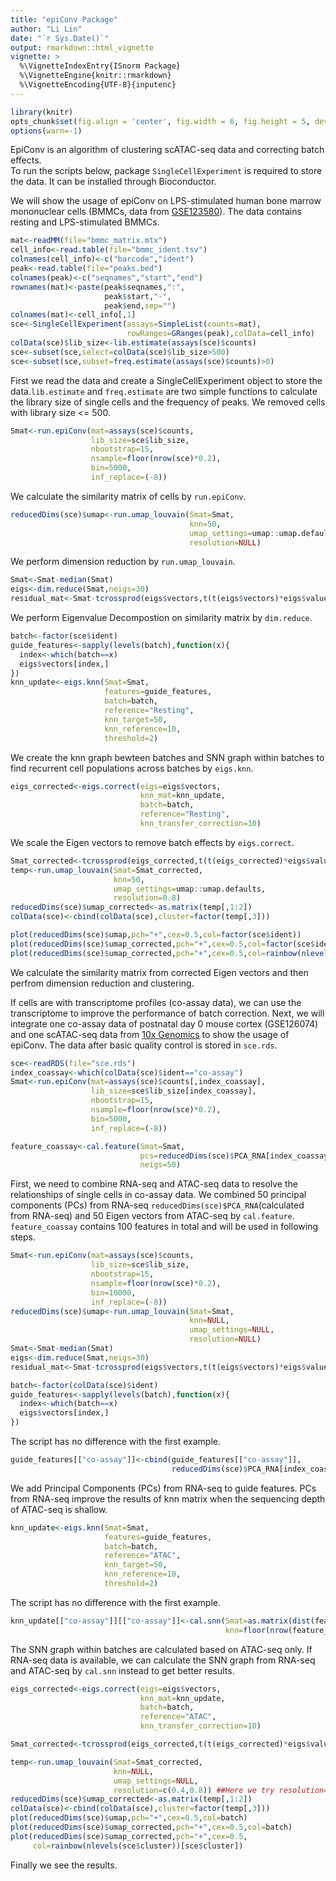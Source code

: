 ```yaml
---
title: "epiConv Package"
author: "Li Lin"
date: "`r Sys.Date()`"
output: rmarkdown::html_vignette
vignette: >
  %\VignetteIndexEntry{ISnorm Package}
  %\VignetteEngine{knitr::rmarkdown}
  %\VignetteEncoding{UTF-8}{inputenc}
---
```


```r
library(knitr)
opts_chunk$set(fig.align = 'center', fig.width = 6, fig.height = 5, dev = 'png')
options(warn=-1)
```

EpiConv is an algorithm of clustering scATAC-seq data and correcting batch effects.<br>
To run the scripts below, package `SingleCellExperiment` is required to store the data. It can be installed through Bioconductor.

We will show the usage of epiConv on LPS-stimulated human bone marrow mononuclear cells (BMMCs, data from [GSE123580](https://www.ncbi.nlm.nih.gov/geo/query/acc.cgi?acc=GSE123580)). The data contains resting and LPS-stimulated BMMCs.

```r
mat<-readMM(file="bmmc_matrix.mtx")
cell_info<-read.table(file="bmmc_ident.tsv")
colnames(cell_info)<-c("barcode","ident")
peak<-read.table(file="peaks.bed")
colnames(peak)<-c("seqnames","start","end")
rownames(mat)<-paste(peak$seqnames,":",
                     peak$start,"-",
                     peak$end,sep="")
colnames(mat)<-cell_info[,1]
sce<-SingleCellExperiment(assays=SimpleList(counts=mat),
                          rowRanges=GRanges(peak),colData=cell_info)
colData(sce)$lib_size<-lib.estimate(assays(sce)$counts)
sce<-subset(sce,select=colData(sce)$lib_size>500)
sce<-subset(sce,subset=freq.estimate(assays(sce)$counts)>0)
```
First we read the data and create a SingleCellExperiment object to store the data.`lib.estimate` and `freq.estimate` are two simple functions to calculate the library size of single cells and the frequency of peaks. We removed cells with library size <= 500.
```r
Smat<-run.epiConv(mat=assays(sce)$counts,
                  lib_size=sce$lib_size,
                  nbootstrap=15,
                  nsample=floor(nrow(sce)*0.2),
                  bin=5000,
                  inf_replace=(-8))
```
We calculate the similarity matrix of cells by `run.epiConv`.

```r
reducedDims(sce)$umap<-run.umap_louvain(Smat=Smat,
                                        knn=50,
                                        umap_settings=umap::umap.defaults,
                                        resolution=NULL)
```
We perform dimension reduction by `run.umap_louvain`.
```r
Smat<-Smat-median(Smat)
eigs<-dim.reduce(Smat,neigs=30)
residual_mat<-Smat-tcrossprod(eigs$vectors,t(t(eigs$vectors)*eigs$values))
```
We perform Eigenvalue Decompostion on similarity matrix by `dim.reduce`.
```r
batch<-factor(sce$ident)
guide_features<-sapply(levels(batch),function(x){
  index<-which(batch==x)
  eigs$vectors[index,]
})
knn_update<-eigs.knn(Smat=Smat,
                     features=guide_features,
                     batch=batch,
                     reference="Resting",
                     knn_target=50,
                     knn_reference=10,
                     threshold=2)
```
We create the knn graph bewteen batches and SNN graph within batches to find recurrent cell populations across batches by `eigs.knn`.

```r
eigs_corrected<-eigs.correct(eigs=eigs$vectors,
                             knn_mat=knn_update,
                             batch=batch,
                             reference="Resting",
                             knn_transfer_correction=10)
```
We scale the Eigen vectors to remove batch effects by `eigs.correct`.

```r
Smat_corrected<-tcrossprod(eigs_corrected,t(t(eigs_corrected)*eigs$values))+residual_mat
temp<-run.umap_louvain(Smat=Smat_corrected,
                       knn=50,
                       umap_settings=umap::umap.defaults,
                       resolution=0.8)
reducedDims(sce)$umap_corrected<-as.matrix(temp[,1:2])
colData(sce)<-cbind(colData(sce),cluster=factor(temp[,3]))

plot(reducedDims(sce)$umap,pch="+",cex=0.5,col=factor(sce$ident))
plot(reducedDims(sce)$umap_corrected,pch="+",cex=0.5,col=factor(sce$ident))
plot(reducedDims(sce)$umap_corrected,pch="+",cex=0.5,col=rainbow(nlevels(sce$cluster))[sce$cluster])
```
We calculate the similarity matrix from corrected Eigen vectors and then perfrom dimension reduction and clustering.<br>

If cells are with transcriptome profiles (co-assay data), we can use the transcriptome to improve the performance of batch correction. Next, we will integrate one co-assay data of postnatal day 0 mouse cortex (GSE126074) and one scATAC-seq data from [10x Genomics](https://support.10xgenomics.com/single-cell-atac/datasets) to show the usage of epiConv. The data after basic quality control is stored in `sce.rds`.
```r
sce<-readRDS(file="sce.rds")
index_coassay<-which(colData(sce)$ident=="co-assay")
Smat<-run.epiConv(mat=assays(sce)$counts[,index_coassay],
                  lib_size=sce$lib_size[index_coassay],
                  nbootstrap=15,
                  nsample=floor(nrow(sce)*0.2),
                  bin=5000,
                  inf_replace=(-8))

feature_coassay<-cal.feature(Smat=Smat,
                             pcs=reducedDims(sce)$PCA_RNA[index_coassay,],
                             neigs=50)
```
First, we need to combine RNA-seq and ATAC-seq data to resolve the relationships of single cells in co-assay data. We combined 50 principal components (PCs) from RNA-seq `reducedDims(sce)$PCA_RNA`(calculated from RNA-seq) and 50 Eigen vectors from ATAC-seq by `cal.feature`. `feature_coassay` contains 100 features in total and will be used in following steps.

```r
Smat<-run.epiConv(mat=assays(sce)$counts,
                  lib_size=sce$lib_size,
                  nbootstrap=15,
                  nsample=floor(nrow(sce)*0.2),
                  bin=10000,
                  inf_replace=(-8))
reducedDims(sce)$umap<-run.umap_louvain(Smat=Smat,
                                        knn=NULL,
                                        umap_settings=NULL,
                                        resolution=NULL)
Smat<-Smat-median(Smat)
eigs<-dim.reduce(Smat,neigs=30)
residual_mat<-Smat-tcrossprod(eigs$vectors,t(t(eigs$vectors)*eigs$values))

batch<-factor(colData(sce)$ident)
guide_features<-sapply(levels(batch),function(x){
  index<-which(batch==x)
  eigs$vectors[index,]
})
```
The script has no difference with the first example.

```r
guide_features[["co-assay"]]<-cbind(guide_features[["co-assay"]],
                                    reducedDims(sce)$PCA_RNA[index_coassay,])
```
We add Principal Components (PCs) from RNA-seq to guide features. PCs from RNA-seq improve the results of knn matrix when the sequencing depth of ATAC-seq is shallow.

```r
knn_update<-eigs.knn(Smat=Smat,
                     features=guide_features,
                     batch=batch,
                     reference="ATAC",
                     knn_target=50,
                     knn_reference=10,
                     threshold=2)
```
The script has no difference with the first example.
```r
knn_update[["co-assay"]][["co-assay"]]<-cal.snn(Smat=as.matrix(dist(feature_coassay))*(-1),
                                                knn=floor(nrow(feature_coassay)*0.01))
```
The SNN graph within batches are calculated based on ATAC-seq only. If RNA-seq data is available, we can calculate the SNN graph from RNA-seq and ATAC-seq by `cal.snn` instead to get better results.

```r
eigs_corrected<-eigs.correct(eigs=eigs$vectors,
                             knn_mat=knn_update,
                             batch=batch,
                             reference="ATAC",
                             knn_transfer_correction=10)

Smat_corrected<-tcrossprod(eigs_corrected,t(t(eigs_corrected)*eigs$values))+residual_mat

temp<-run.umap_louvain(Smat=Smat_corrected,
                       knn=NULL,
                       umap_settings=NULL,
                       resolution=c(0.4,0.8)) ##Here we try resolution=0.4 and 0.8.
reducedDims(sce)$umap_corrected<-as.matrix(temp[,1:2])
colData(sce)<-cbind(colData(sce),cluster=factor(temp[,3]))
plot(reducedDims(sce)$umap,pch="+",cex=0.5,col=batch)
plot(reducedDims(sce)$umap_corrected,pch="+",cex=0.5,col=batch)
plot(reducedDims(sce)$umap_corrected,pch="+",cex=0.5,
     col=rainbow(nlevels(sce$cluster))[sce$cluster])
```
Finally we see the results.


